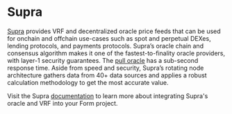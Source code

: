 # Supra

[Supra](https://supraoracles.com/) provides VRF and decentralized oracle price feeds that can be used for onchain and offchain
use-cases such as spot and perpetual DEXes, lending protocols, and payments protocols.
Supra’s oracle chain and consensus algorithm makes it one of the fastest-to-finality oracle providers, with layer-1 security guarantees.
The [pull oracle](https://supraoracles.com/docs/data-feeds/pull-model/) has a sub-second response time. Aside from speed and security,
Supra’s rotating node architecture gathers data from 40+ data sources and applies a robust calculation methodology to get the most accurate value.

Visit the Supra [documentation](https://supraoracles.com/docs/) to learn more about integrating Supra's oracle and VRF into your Form project.
